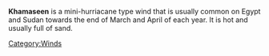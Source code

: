 '''Khamaseen''' is a mini-hurriacane type wind that is usually common on Egypt and Sudan towards the end of March and April of each year.  It is hot and usually full of sand.

{{climate-stub}}

[[Category:Winds]]